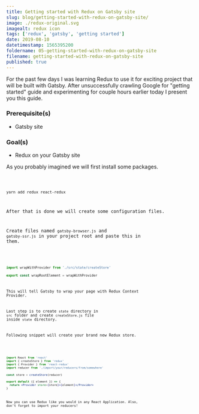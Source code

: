 ```yaml
---
title: Getting started with Redux on Gatsby site
slug: blog/getting-started-with-redux-on-gatsby-site/
image: ./redux-original.svg
imagealt: redux icon
tags: ['redux', 'gatsby', 'getting started']
date: 2019-08-10
datetimestamp: 1565395200
foldername: 05-getting-started-with-redux-on-gatsby-site
filename: getting-started-with-redux-on-gatsby-site
published: true
---
```



For the past few days I was learning Redux to use it for exciting project that will be built with Gatsby. After unsuccessfully crawling Google for "getting started" guide and experimenting for couple hours earlier today I present you this guide.

### Prerequisite(s)

- Gatsby site

### Goal(s)

- Redux on your Gatsby site

As you probably imagined we will first install some packages.

<Code path="Root of your project" lang="Bash" />

```bash
yarn add redux react-redux
```

After that is done we will create some configuration files.

Create files named `gatsby-browser.js` and `gatsby-ssr.js` in your project root and paste this in them.

<Code path="gatsby-browser.js && gatsby-ssr.js" lang="JavaScript" />

```js
import wrapWithProvider from './src/state/createStore'

export const wrapRootElement = wrapWithProvider
```

This will tell Gatsby to wrap your page with Redux Context Provider.

Last step is to create `state` directory in `src` folder and create `createStore.js` file inside `state` directory.

Following snippet will create your brand new Redux store.

<Code path="src/state/createStore.js" lang="JavaScript" />

```jsx
import React from 'react'
import { createStore } from 'redux'
import { Provider } from 'react-redux'
import reducer from './import/your/reducers/from/somewhere'

const store = createStore(reducer)

export default ({ element }) => {
  return <Provider store={store}>{element}</Provider>
}
```

Now you can use Redux like you would in any React Application. Also, don't forget to import your reducers!
